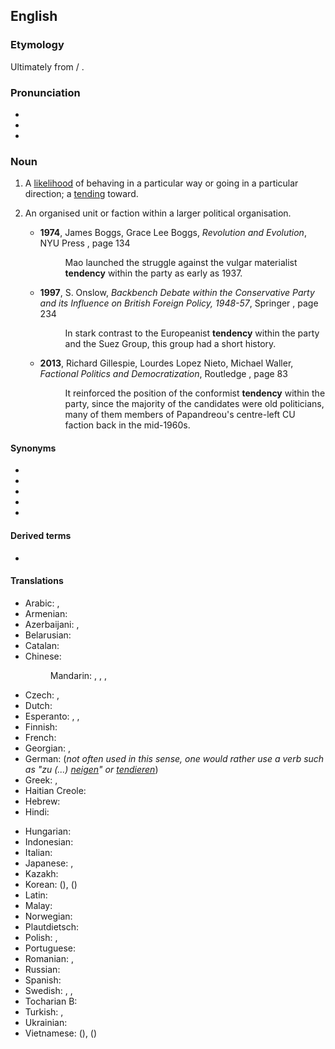==English==

===Etymology===
Ultimately from {{der|en|la|tendere}} / {{m|la|tendō}}.

===Pronunciation===
* {{IPA|en|/ˈtɛndənsi/}}
* {{audio|en|en-us-tendency.ogg|Audio (US)}}
* {{hyph|en|ten|den|cy}}

===Noun===
{{en-noun}}

# A [[likelihood]] of behaving in a particular way or going in a particular direction; a [[tending]] toward.
#: {{ux|en|Denim has a '''tendency''' to fade.}}
#: {{ux|en|I have a '''tendency''' to get bored after the first half an hour of a movie.}}
#: {{ux|en|There's a common '''tendency''' among first-game visitors to a casino to bet overcautiously.}}
# {{lb|en|politics}} An organised unit or faction within a larger political organisation.
#* '''1974''', James Boggs, Grace Lee Boggs, ''Revolution and Evolution'', NYU Press {{ISBN|9780853453536}}, page 134
#*: Mao launched the struggle against the vulgar materialist '''tendency''' within the  party as early as 1937.
#* '''1997''', S. Onslow, ''Backbench Debate within the Conservative Party and its Influence on British Foreign Policy, 1948-57'', Springer {{ISBN|9780230378940}}, page 234
#*: In stark contrast to the Europeanist '''tendency''' within the  party and the Suez Group, this group had a short history.
#* '''2013''', Richard Gillespie, Lourdes Lopez Nieto, Michael Waller, ''Factional Politics and Democratization'', Routledge {{ISBN|9781135243463}}, page 83
#*: It reinforced the position of the conformist '''tendency''' within the party, since the majority of the candidates were old politicians, many of them members of Papandreou&#39;s centre-left CU faction back in the mid-1960s.

====Synonyms====
* {{l|en|inclination}}
* {{l|en|disposition}}
* {{l|en|propensity}}
* {{l|en|penchant}}
* {{l|en|trend}}

====Derived terms====
* {{l|en|multitendency}}

====Translations====
{{trans-top|likelihood of behaving in a particular way}}
* Arabic: {{t|ar|مَيْل|m}}, {{t|ar|نَزَعَة|f}}
* Armenian: {{t+|hy|միտում}}
* Azerbaijani: {{t+|az|meyil}}, {{t|az|tendensiya}}
* Belarusian: {{t|be|тэндэ́нцыя|f}}
* Catalan: {{t+|ca|tendència|f}}
* Chinese:
*: Mandarin: {{t+|cmn|趨勢|sc=Hani}}, {{t+|cmn|趋势|tr=qūshì|sc=Hani}}, {{t+|cmn|傾向}}, {{t+|cmn|倾向|tr=qīngxiàng}}
* Czech: {{t+|cs|sklon|m}}, {{t+|cs|tendence|f}}
* Dutch: {{t+|nl|neiging|f}}
* Esperanto: {{t|eo|emo}}, {{t|eo|inklino}}, {{t|eo|tendenco}}
* Finnish: {{t+|fi|taipumus}}
* French: {{t+|fr|tendance|f}}
* Georgian: {{t|ka|ტენდენცია}}, {{t|ka|მიდრეკილება}}
* German: {{t+|de|Tendenz|f}} (''not often used in this sense, one would rather use a verb such as "zu (...) [[neigen]]" or [[tendieren]]'')
* Greek: {{t+|el|τάση|f}}, {{t+|el|ροπή|f}}
* Haitian Creole: {{t|ht|tandans}}
* Hebrew: {{t+|he|נטייה|f|tr=n'tiyá}}
* Hindi: {{t+|hi|प्रवृत्ति}}
{{trans-mid}}
* Hungarian: {{t+|hu|irány}}
* Indonesian: {{t+|id|kecenderungan}}
* Italian: {{t+|it|tendenza|f}}
* Japanese: {{t+|ja|傾向|tr=けいこう, keikō}}, {{t+|ja|趨勢|tr=すうせい, sūsei}}
* Kazakh: {{t|kk|нысай}}
* Korean: {{t+|ko|경향}} ({{t+|ko|傾向}}), {{t+|ko|추세}} ({{t+|ko|趨勢}})
* Latin: {{t|la|prōpensiō|f}}
* Malay: {{t+|ms|kecenderungan}}
* Norwegian: {{t+|no|tendens|m}}
* Plautdietsch: {{t|pdt|Läne|n}}
* Polish: {{t+|pl|tendencja|f}}, {{t+|pl|skłonność|f}}
* Portuguese: {{t+|pt|tendência|f}}
* Romanian: {{t+|ro|tendință|f}}, {{t+|ro|înclinație|f}}
* Russian: {{t+|ru|тенде́нция|f|tr=tɛndɛ́ncija}}
* Spanish: {{t+|es|tendencia|f}}
* Swedish: {{t+|sv|tendens}}, {{t+|sv|trend}}, {{t+|sv|benägenhet}}
* Tocharian B: {{t|txb|rmamñe}}
* Turkish: {{t+|tr|eğilim}}, {{t+|tr|tandans}}
* Ukrainian: {{t|uk|тенде́нція|f}}
* Vietnamese: {{t+|vi|khuynh hướng}} ({{t|vi|傾向|sc=Hani}}), {{t+|vi|xu thế}} ({{t|vi|趨勢|sc=Hani}})
{{trans-bottom}}